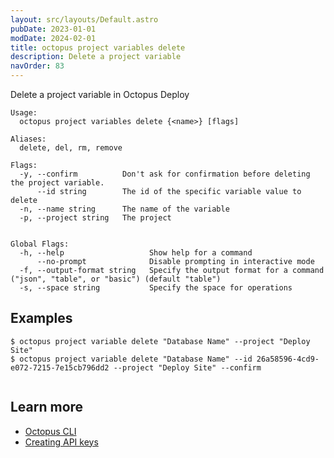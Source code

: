 ```yaml
---
layout: src/layouts/Default.astro
pubDate: 2023-01-01
modDate: 2024-02-01
title: octopus project variables delete
description: Delete a project variable
navOrder: 83
---
```


Delete a project variable in Octopus Deploy

```
Usage:
  octopus project variables delete {<name>} [flags]

Aliases:
  delete, del, rm, remove

Flags:
  -y, --confirm          Don't ask for confirmation before deleting the project variable.
      --id string        The id of the specific variable value to delete
  -n, --name string      The name of the variable
  -p, --project string   The project


Global Flags:
  -h, --help                   Show help for a command
      --no-prompt              Disable prompting in interactive mode
  -f, --output-format string   Specify the output format for a command ("json", "table", or "basic") (default "table")
  -s, --space string           Specify the space for operations

```

## Examples

<SamplesInstance />

```
$ octopus project variable delete "Database Name" --project "Deploy Site" 
$ octopus project variable delete "Database Name" --id 26a58596-4cd9-e072-7215-7e15cb796dd2 --project "Deploy Site" --confirm 


```

## Learn more

- [Octopus CLI](/docs/octopus-rest-api/cli)
- [Creating API keys](/docs/octopus-rest-api/how-to-create-an-api-key)